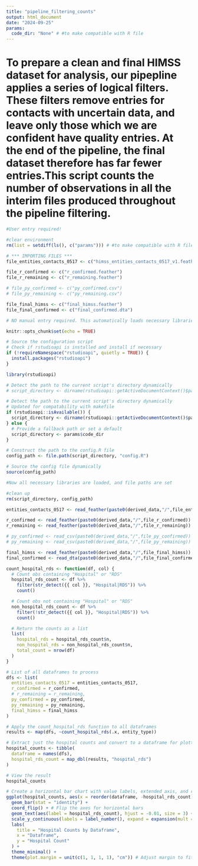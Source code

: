 ```yaml
---
title: "pipeline_filtering_counts"
output: html_document
date: "2024-09-25"
params:
  code_dir: "None" # #to make compatible with R file
---
```


# To prepare a clean and final HIMSS dataset for analysis, our pipepline applies a series of logical filters. These filters remove entries for contacts with uncertain data, and leave only those which we are confident have quality entries. At the end of the pipeline, the final dataset therefore has far fewer entries.This script counts the number of observations in all the interim files produced throughout the pipeline filtering. 

```r
#User entry required!

#clear environment
rm(list = setdiff(ls(), c("params"))) # #to make compatible with R file

# *** IMPORTING FILES ***
file_entities_contacts_0517 <- c("himss_entities_contacts_0517_v1.feather")

file_r_confirmed <- c("r_confirmed.feather")
file_r_remaining <- c("r_remaining.feather")

# file_py_confirmed <- c("py_confirmed.csv")
# file_py_remaining <- c("py_remaining.csv")

file_final_himss <- c("final_himss.feather")
file_final_confirmed <- c("final_confirmed.dta")

```

```r
# NO manual entry required. This automatically loads necessary libraries and detects file paths. 

knitr::opts_chunk$set(echo = TRUE)

# Source the configuration script
# Check if rstudioapi is installed and install if necessary
if (!requireNamespace("rstudioapi", quietly = TRUE)) {
  install.packages("rstudioapi")
}

library(rstudioapi)

# Detect the path to the current script's directory dynamically
# script_directory <- dirname(rstudioapi::getActiveDocumentContext()$path)

# Detect the path to the current script's directory dynamically
# Updated for compatability with makefile
if (rstudioapi::isAvailable()) {
  script_directory <- dirname(rstudioapi::getActiveDocumentContext()$path)
} else {
  # Provide a fallback path or set a default
  script_directory <- params$code_dir
}

# Construct the path to the config.R file
config_path <- file.path(script_directory, "config.R")

# Source the config file dynamically
source(config_path)

#Now all necessary libraries are loaded, and file paths are set

#clean up
rm(script_directory, config_path)
```

```r

entities_contacts_0517 <- read_feather(paste0(derived_data,"/",file_entities_contacts_0517))

r_confirmed <- read_feather(paste0(derived_data,"/",file_r_confirmed))
r_remaining <- read_feather(paste0(derived_data,"/",file_r_remaining))

# py_confirmed <- read_csv(paste0(derived_data,"/",file_py_confirmed))
# py_remaining <- read_csv(paste0(derived_data,"/",file_py_remaining))

final_himss <- read_feather(paste0(derived_data,"/",file_final_himss))
final_confirmed <- read_dta(paste0(derived_data,"/",file_final_confirmed))
```

```r
count_hospital_rds <- function(df, col) {
  # Count obs containing "Hospital" or "RDS"
  hospital_rds_count <- df %>%
    filter(str_detect({{ col }}, "Hospital|RDS")) %>%
    count()

  # Count obs not containing "Hospital" or "RDS"
  non_hospital_rds_count <- df %>%
    filter(!str_detect({{ col }}, "Hospital|RDS")) %>%
    count()

  # Return the counts as a list
  list(
    hospital_rds = hospital_rds_count$n,
    non_hospital_rds = non_hospital_rds_count$n,
    total_count = nrow(df)
  )
}

```

```r
# List of all dataframes to process
dfs <- list(
  entities_contacts_0517 = entities_contacts_0517,
  r_confirmed = r_confirmed,
  # r_remaining = r_remaining,
  py_confirmed = py_confirmed,
  py_remaining = py_remaining,
  final_himss = final_himss
)

# Apply the count_hospital_rds function to all dataframes
results <- map(dfs, ~count_hospital_rds(.x, entity_type))

# Extract just the hospital counts and convert to a dataframe for plotting
hospital_counts <- tibble(
  dataframe = names(dfs),
  hospital_rds_count = map_dbl(results, "hospital_rds")
)

# View the result
hospital_counts


```
```r

# Create a horizontal bar chart with value labels, extended axis, and reduced font size for the labels
ggplot(hospital_counts, aes(x = reorder(dataframe, -hospital_rds_count), y = hospital_rds_count)) +
  geom_bar(stat = "identity") +
  coord_flip() + # Flip the axes for horizontal bars
  geom_text(aes(label = hospital_rds_count), hjust = -0.01, size = 3) + # Reduce font size for labels
  scale_y_continuous(labels = label_number(), expand = expansion(mult = c(0, 0.1))) + # Extend the axis slightly
  labs(
    title = "Hospital Counts by Dataframe",
    x = "Dataframe",
    y = "Hospital Count"
  ) +
  theme_minimal() +
  theme(plot.margin = unit(c(1, 1, 1, 1), "cm")) # Adjust margin to fit the labels

```

